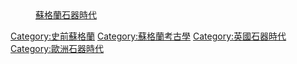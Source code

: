{{portal|Scotland}}
:[[蘇格蘭|蘇格蘭]][[石器時代|石器時代]]
{{Commons cat|Stone Age Scotland}}

[[Category:史前蘇格蘭|Category:史前蘇格蘭]]
[[Category:蘇格蘭考古學|Category:蘇格蘭考古學]]
[[Category:英國石器時代|Category:英國石器時代]]
[[Category:歐洲石器時代|Category:歐洲石器時代]]